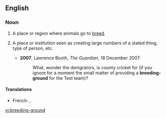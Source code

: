 ==English==
===Noun===
{{en-noun|sg=[[breeding]]-[[ground]]}}

# A place or region where animals go to [[breed]].
# {{figuratively}} A place or institution seen as creating large numbers of a stated thing, type of person, etc.
#*'''2007''', Lawrence Booth, ''The Guardian'', 18 December 2007:
#*:What, wonder the denigrators, is county cricket for (if you ignore for a moment the small matter of providing a '''breeding-ground''' for the Test team)?

====Translations====
{{trans-top|place where animals breed}}
{{trans-mid}}
{{trans-bottom}}

{{trans-top|figuratively}}
* French: {{t+|fr|vivier|m}}, {{t+|fr|pépinière|f}}
{{trans-mid}}
{{trans-bottom}}

[[vi:breeding-ground]]